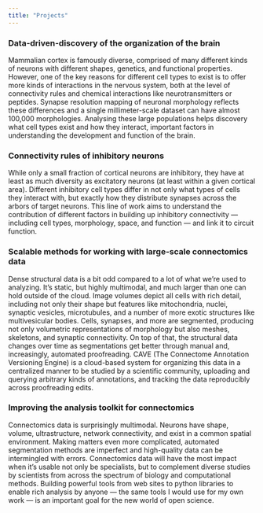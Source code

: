 ```yaml
---
title: "Projects"
---
```


### Data-driven-discovery of the organization of the brain

Mammalian cortex is famously diverse, comprised of many different kinds of neurons with different shapes, genetics, and functional properties.
However, one of the key reasons for different cell types to exist is to offer more kinds of interactions in the nervous system, both at the level of connectivity rules and chemical interactions like neurotransmitters or peptides.
Synapse resolution mapping of neuronal morphology reflects these differences and a single millimeter-scale dataset can have almost 100,000 morphologies.
Analysing these large populations helps discovery what cell types exist and how they interact, important factors in understanding the development and function of the brain. 

### Connectivity rules of inhibitory neurons

While only a small fraction of cortical neurons are inhibitory, they have at least as much diversity as excitatory neurons (at least within a given cortical area). 
Different inhibitory cell types differ in not only what types of cells they interact with, but exactly how they distribute synapses across the arbors of target neurons.
This line of work aims to understand the contribution of different factors in building up inhibitory connectivity --- including cell types, morphology, space, and function --- and link it to circuit function.

### Scalable methods for working with large-scale connectomics data

Dense structural data is a bit odd compared to a lot of what we're used to analyzing. It's static, but highly multimodal, and much larger than one can hold outside of the cloud.
Image volumes depict all cells with rich detail, including not only their shape but features like mitochondria, nuclei, synaptic vesicles, microtubules, and a number of more exotic structures like multivesicular bodies.
Cells, synapses, and more are segmented, producing not only volumetric representations of morphology but also meshes, skeletons, and synaptic connectivity.
On top of that, the structural data changes over time as segmentations get better through manual and, increasingly,
automated proofreading.
CAVE (The Connectome Annotation Versioning Engine) is a cloud-based system for organizing this data in a centralized manner to be studied by a scientific community, uploading and querying arbitrary kinds of annotations, and tracking the data reproducibly across proofreading edits.

### Improving the analysis toolkit for connectomics

Connectomics data is surprisingly multimodal.
Neurons have shape, volume, ultrastructure, network connectivity, and exist in a common spatial environment.
Making matters even more complicated, automated segmentation methods are imperfect and high-quality data can be intermingled with errors.
Connectomics data will have the most impact when it's usable not only be specialists, but to complement diverse studies by scientists from across the spectrum of biology and computational methods.
Building powerful tools from web sites to python libraries to enable rich analysis by anyone — the same tools I would use for my own work — is an important goal for the new world of open science.